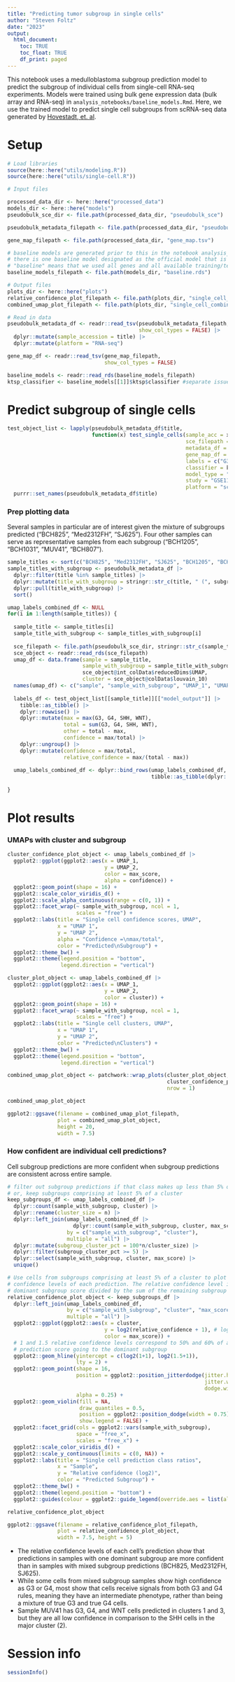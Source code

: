 ```yaml
---
title: "Predicting tumor subgroup in single cells"
author: "Steven Foltz"
date: "2023"
output:
  html_document:
    toc: TRUE
    toc_float: TRUE
    df_print: paged
---
```


This notebook uses a medulloblastoma subgroup prediction model to predict the subgroup of individual cells from single-cell RNA-seq experiments.
Models were trained using bulk gene expression data (bulk array and RNA-seq) in `analysis_notebooks/baseline_models.Rmd`.
Here, we use the trained model to predict single cell subgroups from scRNA-seq data generated by [Hovestadt, et. al](https://www.nature.com/articles/s41586-019-1434-6).


# Setup
```r

# Load libraries 
source(here::here("utils/modeling.R"))
source(here::here("utils/single-cell.R"))

# Input files

processed_data_dir <- here::here("processed_data")
models_dir <- here::here("models")
pseudobulk_sce_dir <- file.path(processed_data_dir, "pseudobulk_sce")

pseudobulk_metadata_filepath <- file.path(processed_data_dir, "pseudobulk_metadata.tsv")

gene_map_filepath <- file.path(processed_data_dir, "gene_map.tsv")

# baseline models are generated prior to this in the notebook analysis_notebooks/baseline_models.Rmd
# there is one baseline model designated as the official model that is used to test single cells here
# "baseline" means that we used all genes and all available training/test data in modeling
baseline_models_filepath <- file.path(models_dir, "baseline.rds")

# Output files
plots_dir <- here::here("plots")
relative_confidence_plot_filepath <- file.path(plots_dir, "single_cell_relative_confidence.pdf")
combined_umap_plot_filepath <- file.path(plots_dir, "single_cell_combined_umap.pdf")

# Read in data
pseudobulk_metadata_df <- readr::read_tsv(pseudobulk_metadata_filepath,
                                          show_col_types = FALSE) |>
  dplyr::mutate(sample_accession = title) |>
  dplyr::mutate(platform = "RNA-seq")

gene_map_df <- readr::read_tsv(gene_map_filepath,
                               show_col_types = FALSE)

baseline_models <- readr::read_rds(baseline_models_filepath)
ktsp_classifier <- baseline_models[[1]]$ktsp$classifier #separate issue: pick the designated model

```

# Predict subgroup of single cells

```r

test_object_list <- lapply(pseudobulk_metadata_df$title,
                           function(x) test_single_cells(sample_acc = x,
                                                         sce_filepath = file.path(pseudobulk_sce_dir, stringr::str_c(x, "_sce.rds")),
                                                         metadata_df = pseudobulk_metadata_df,
                                                         gene_map_df = gene_map_df,
                                                         labels = c("G3", "G4", "SHH", "WNT"),
                                                         classifier = ktsp_classifier,
                                                         model_type = "ktsp",
                                                         study = "GSE119926",
                                                         platform = "scRNA-seq")) |>
  purrr::set_names(pseudobulk_metadata_df$title)

```

### Prep plotting data

Several samples in particular are of interest given the mixture of subgroups predicted ("BCH825", "Med2312FH", "SJ625").
Four other samples can serve as representative samples from each subgroup ("BCH1205", "BCH1031", "MUV41", "BCH807").

```r

sample_titles <- sort(c("BCH825", "Med2312FH", "SJ625", "BCH1205", "BCH1031", "MUV41", "BCH807"))
sample_titles_with_subgroup <- pseudobulk_metadata_df |>
  dplyr::filter(title %in% sample_titles) |>
  dplyr::mutate(title_with_subgroup = stringr::str_c(title, " (", subgroup, ")")) |>
  dplyr::pull(title_with_subgroup) |>
  sort()

umap_labels_combined_df <- NULL
for(i in 1:length(sample_titles)) {
  
  sample_title <- sample_titles[i]
  sample_title_with_subgroup <- sample_titles_with_subgroup[i]
  
  sce_filepath <- file.path(pseudobulk_sce_dir, stringr::str_c(sample_title, "_sce.rds"))
  sce_object <- readr::read_rds(sce_filepath)
  umap_df <- data.frame(sample = sample_title,
                        sample_with_subgroup = sample_title_with_subgroup,
                        sce_object@int_colData$reducedDims$UMAP,
                        cluster = sce_object@colData$louvain_10)
  names(umap_df) <- c("sample", "sample_with_subgroup", "UMAP_1", "UMAP_2", "cluster")
  
  labels_df <- test_object_list[[sample_title]][["model_output"]] |>
    tibble::as_tibble() |>
    dplyr::rowwise() |>
    dplyr::mutate(max = max(G3, G4, SHH, WNT),
                  total = sum(G3, G4, SHH, WNT),
                  other = total - max,
                  confidence = max/total) |>
    dplyr::ungroup() |>
    dplyr::mutate(confidence = max/total,
                  relative_confidence = max/(total - max))
  
  umap_labels_combined_df <- dplyr::bind_rows(umap_labels_combined_df,
                                              tibble::as_tibble(dplyr::bind_cols(umap_df, labels_df)))
  
}

```

# Plot results

### UMAPs with cluster and subgroup
```r

cluster_confidence_plot_object <- umap_labels_combined_df |>
  ggplot2::ggplot(ggplot2::aes(x = UMAP_1,
                               y = UMAP_2,
                               color = max_score,
                               alpha = confidence)) +
  ggplot2::geom_point(shape = 16) +
  ggplot2::scale_color_viridis_d() +
  ggplot2::scale_alpha_continuous(range = c(0, 1)) +
  ggplot2::facet_wrap(~ sample_with_subgroup, ncol = 1,
                      scales = "free") +
  ggplot2::labs(title = "Single cell confidence scores, UMAP",
                x = "UMAP 1",
                y = "UMAP 2",
                alpha = "Confidence =\nmax/total",
                color = "Predicted\nSubgroup") +
  ggplot2::theme_bw() +
  ggplot2::theme(legend.position = "bottom",
                 legend.direction = "vertical")

cluster_plot_object <- umap_labels_combined_df |>
  ggplot2::ggplot(ggplot2::aes(x = UMAP_1,
                               y = UMAP_2,
                               color = cluster)) +
  ggplot2::geom_point(shape = 16) +
  ggplot2::facet_wrap(~ sample_with_subgroup, ncol = 1,
                      scales = "free") +
  ggplot2::labs(title = "Single cell clusters, UMAP",
                x = "UMAP 1",
                y = "UMAP 2",
                color = "Predicted\nClusters") +
  ggplot2::theme_bw() +
  ggplot2::theme(legend.position = "bottom",
                 legend.direction = "vertical")

combined_umap_plot_object <- patchwork::wrap_plots(cluster_plot_object,
                                                   cluster_confidence_plot_object,
                                                   nrow = 1)

combined_umap_plot_object

ggplot2::ggsave(filename = combined_umap_plot_filepath,
                plot = combined_umap_plot_object,
                height = 20,
                width = 7.5)

```

### How confident are individual cell predictions?

Cell subgroup predictions are more confident when subgroup predictions are consistent across entire sample.

```r

# filter out subgroup predictions if that class makes up less than 5% of a cluster
# or, keep subgroups comprising at least 5% of a cluster
keep_subgroups_df <- umap_labels_combined_df |>
  dplyr::count(sample_with_subgroup, cluster) |>
  dplyr::rename(cluster_size = n) |>
  dplyr::left_join(umap_labels_combined_df |>
                     dplyr::count(sample_with_subgroup, cluster, max_score),
                   by = c("sample_with_subgroup", "cluster"),
                   multiple = "all") |>
  dplyr::mutate(subgroup_cluster_pct = 100*n/cluster_size) |>
  dplyr::filter(subgroup_cluster_pct >= 5) |>
  dplyr::select(sample_with_subgroup, cluster, max_score) |>
  unique()

# Use cells from subgroups comprising at least 5% of a cluster to plot relative
# confidence levels of each prediction. The relative confidence level is the 
# dominant subgroup score divided by the sum of the remaining subgroup scores.
relative_confidence_plot_object <- keep_subgroups_df |>
  dplyr::left_join(umap_labels_combined_df,
                   by = c("sample_with_subgroup", "cluster", "max_score"),
                   multiple = "all") |>
  ggplot2::ggplot(ggplot2::aes(x = cluster,
                               y = log2(relative_confidence + 1), # log2 scale + 1
                               color = max_score)) +
  # 1 and 1.5 relative confidence levels correspond to 50% and 60% of a cell's
  # prediction score going to the dominant subgroup
  ggplot2::geom_hline(yintercept = c(log2(1+1), log2(1.5+1)), 
                      lty = 2) +
  ggplot2::geom_point(shape = 16,
                      position = ggplot2::position_jitterdodge(jitter.height = 0,
                                                               jitter.width = 0.25,
                                                               dodge.width = .75),
                      alpha = 0.25) +
  ggplot2::geom_violin(fill = NA,
                       draw_quantiles = 0.5,
                       position = ggplot2::position_dodge(width = 0.75),
                       show.legend = FALSE) +
  ggplot2::facet_grid(cols = ggplot2::vars(sample_with_subgroup),
                      space = "free_x",
                      scales = "free_x") +
  ggplot2::scale_color_viridis_d() +
  ggplot2::scale_y_continuous(limits = c(0, NA)) +
  ggplot2::labs(title = "Single cell prediction class ratios",
                x = "Sample",
                y = "Relative confidence (log2)",
                color = "Predicted Subgroup") +
  ggplot2::theme_bw() +
  ggplot2::theme(legend.position = "bottom") +
  ggplot2::guides(colour = ggplot2::guide_legend(override.aes = list(alpha = 1)))

relative_confidence_plot_object

ggplot2::ggsave(filename = relative_confidence_plot_filepath,
                plot = relative_confidence_plot_object,
                width = 7.5, height = 5)

```

- The relative confidence levels of each cell's prediction show that predictions in samples with one dominant subgroup are more confident than in samples with mixed subgroup predictions (BCH825, Med2312FH, SJ625).
- While some cells from mixed subgroup samples show high confidence as G3 or G4, most show that cells receive signals from both G3 and G4 rules, meaning they have an intermediate phenotype, rather than being a mixture of true G3 and true G4 cells.
- Sample MUV41 has G3, G4, and WNT cells predicted in clusters 1 and 3, but they are all low confidence in comparison to the SHH cells in the major cluster (2).

# Session info
```r
sessionInfo()
```